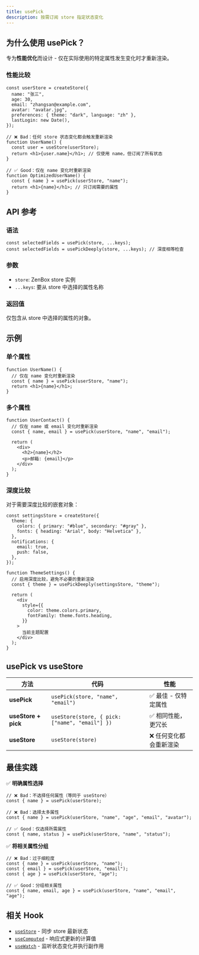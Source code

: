 ```yaml
---
title: usePick
description: 按需订阅 store 指定状态变化
---
```


## 为什么使用 usePick？

专为**性能优化**而设计 - 仅在实际使用的特定属性发生变化时才重新渲染。

### 性能比较

```tsx
const userStore = createStore({
  name: "张三",
  age: 30,
  email: "zhangsan@example.com",
  avatar: "avatar.jpg",
  preferences: { theme: "dark", language: "zh" },
  lastLogin: new Date(),
});

// ❌ Bad：任何 store 状态变化都会触发重新渲染
function UserName() {
  const user = useStore(userStore);
  return <h1>{user.name}</h1>; // 仅使用 name，但订阅了所有状态
}

// ✅ Good：仅在 name 变化时重新渲染
function OptimizedUserName() {
  const { name } = usePick(userStore, "name");
  return <h1>{name}</h1>; // 只订阅需要的属性
}
```

## API 参考

### 语法

```tsx
const selectedFields = usePick(store, ...keys);
const selectedFields = usePickDeeply(store, ...keys); // 深度相等检查
```

### 参数

- `store`: ZenBox store 实例
- `...keys`: 要从 store 中选择的属性名称

### 返回值

仅包含从 store 中选择的属性的对象。

## 示例

### 单个属性

```tsx
function UserName() {
  // 仅在 name 变化时重新渲染
  const { name } = usePick(userStore, "name");
  return <h1>{name}</h1>;
}
```

### 多个属性

```tsx
function UserContact() {
  // 仅在 name 或 email 变化时重新渲染
  const { name, email } = usePick(userStore, "name", "email");

  return (
    <div>
      <h2>{name}</h2>
      <p>邮箱: {email}</p>
    </div>
  );
}
```

### 深度比较

对于需要深度比较的嵌套对象：

```tsx
const settingsStore = createStore({
  theme: {
    colors: { primary: "#blue", secondary: "#gray" },
    fonts: { heading: "Arial", body: "Helvetica" },
  },
  notifications: {
    email: true,
    push: false,
  },
});

function ThemeSettings() {
  // 启用深度比较，避免不必要的重新渲染
  const { theme } = usePickDeeply(settingsStore, "theme");

  return (
    <div
      style={{
        color: theme.colors.primary,
        fontFamily: theme.fonts.heading,
      }}
    >
      当前主题配置
    </div>
  );
}
```

## usePick vs useStore

| 方法                | 代码                                           | 性能                    |
| ------------------- | ---------------------------------------------- | ----------------------- |
| **usePick**         | `usePick(store, "name", "email")`              | ✅ 最佳 - 仅特定属性    |
| **useStore + pick** | `useStore(store, { pick: ["name", "email"] })` | ✅ 相同性能，更冗长     |
| **useStore**        | `useStore(store)`                              | ❌ 任何变化都会重新渲染 |

## 最佳实践

✅ **明确属性选择**

```tsx
// ❌ Bad：不选择任何属性（等同于 useStore）
const { name } = usePick(userStore);

// ❌ Bad：选择太多属性
const { name } = usePick(userStore, "name", "age", "email", "avatar");

// ✅ Good：仅选择所需属性
const { name, status } = usePick(userStore, "name", "status");
```

✅ **将相关属性分组**

```tsx
// ❌ Bad：过于细粒度
const { name } = usePick(userStore, "name");
const { email } = usePick(userStore, "email");
const { age } = usePick(userStore, "age");

// ✅ Good：分组相关属性
const { name, email, age } = usePick(userStore, "name", "email", "age");
```

## 相关 Hook

- [`useStore`](./useStore) - 同步 store 最新状态
- [`useComputed`](./useComputed) - 响应式更新的计算值
- [`useWatch`](./useWatch) - 监听状态变化并执行副作用
